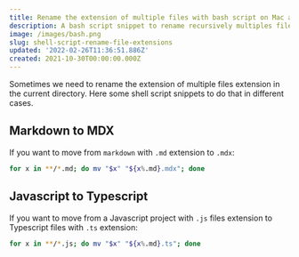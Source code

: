 ```yaml
---
title: Rename the extension of multiple files with bash script on Mac and Linux
description: A bash script snippet to rename recursively multiples files extension from the current directory.
image: /images/bash.png
slug: shell-script-rename-file-extensions
updated: '2022-02-26T11:36:51.886Z'
created: 2021-10-30T00:00:00.000Z
---
```


Sometimes we need to rename the extension of multiple files extension in the current directory. Here some shell script snippets to do that in different cases.

## Markdown to MDX

If you want to move from `markdown` with `.md` extension to `.mdx`:

```shell:rename-multiple-files-extensions-markdown.sh
for x in **/*.md; do mv "$x" "${x%.md}.mdx"; done
```

## Javascript to Typescript

If you want to move from a Javascript project with `.js` files extension to Typescript files with `.ts` extension:

```shell:rename-multiple-files-extensions-typescript.sh
for x in **/*.js; do mv "$x" "${x%.md}.ts"; done
```
